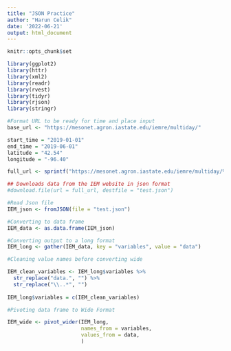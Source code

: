 ```yaml
---
title: "JSON Practice"
author: "Harun Celik"
date: '2022-06-21'
output: html_document
---
```


```r
knitr::opts_chunk$set

library(ggplot2)
library(httr)
library(xml2)
library(readr)
library(rvest)
library(tidyr)
library(rjson)
library(stringr)
```

```r
#Format URL to be ready for time and place input
base_url <- "https://mesonet.agron.iastate.edu/iemre/multiday/"

start_time = "2019-01-01"
end_time = "2019-06-01"
latitude = "42.54"
longitude = "-96.40"

full_url <- sprintf("https://mesonet.agron.iastate.edu/iemre/multiday/%s/%s/%s/%s/json", start_time, end_time, latitude, longitude)
```

```r
## Downloads data from the IEM website in json format
#download.file(url = full_url, destfile = "test.json")

#Read Json file
IEM_json <- fromJSON(file = "test.json")
```

```r
#Converting to data frame
IEM_data <- as.data.frame(IEM_json)
```

```r
#Converting output to a long format
IEM_long <- gather(IEM_data, key = "variables", value = "data")
```

```r
#Cleaning value names before converting wide

IEM_clean_variables <- IEM_long$variables %>% 
  str_replace("data.", "") %>%
  str_replace("\\..*", "")
  
IEM_long$variables = c(IEM_clean_variables)
```

```r
#Pivoting data frame to Wide Format

IEM_wide <- pivot_wider(IEM_long,
                        names_from = variables,
                        values_from = data,
                        )
```




